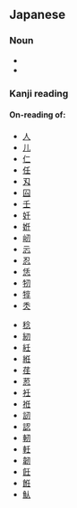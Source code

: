 ==Japanese==
===Noun===
{{ja-noun|h|rom=nin}}

*{{japdef|人|[[person]]}}
*{{japdef|任|[[duty]], [[obligation]]}}

===Kanji reading===
{{ja-kanjireading|rom=nin}}

====On-reading of:====
{{top2}}
*[[人]] 
*[[儿]] 
*[[仁]] 
*[[任]] 
*[[刄]] 
*[[囜]] 
*[[壬]] 
*[[妊]] 
*[[姙]] 
*[[屻]] 
*[[忈]] 
*[[忍]] 
*[[恁]] 
*[[牣]] 
*[[犉]] 
*[[秂]] 
{{mid2}}
*[[稔]] 
*[[紉]] 
*[[紝]] 
*[[絍]] 
*[[荏]] 
*[[荵]] 
*[[衽]] 
*[[袵]] 
*[[訒]] 
*[[認]] 
*[[軔]] 
*[[軠]] 
*[[韌]] 
*[[飪]] 
*[[餁]] 
*[[魜]]
{{bottom}}